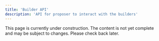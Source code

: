 ```yaml
---
title: 'Builder API'
description: 'API for proposer to interact with the builders'
---
```


<Warning>
  This page is currently under construction. The content is not yet complete and may be subject to changes. Please check back later.
</Warning>